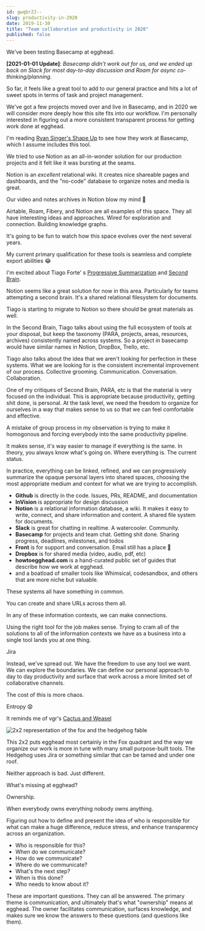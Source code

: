 ```yaml
---
id: gwqbrZJ-- 
slug: productivity-in-2020 
date: 2019-11-30 
title: "Team collaboration and productivity in 2020"
published: false
---
```


We've been testing Basecamp at egghead.

**[2021-01-01 Update]**: _Basecamp didn't work out for us, and we ended up back
on Slack for most day-to-day discussion and Roam for async
co-thinking/planning._

So far, it feels like a great tool to add to our general practice and hits a lot
of sweet spots in terms of task and project management.

We've got a few projects moved over and live in Basecamp, and in 2020 we will
consider more deeply how this site fits into our workflow. I'm personally
interested in figuring out a more consistent transparent process for getting
work done at egghead.

I'm reading [Ryan Singer's Shape Up](https://basecamp.com/shapeup) to see how
they work at Basecamp, which I assume includes this tool.

We tried to use Notion as an all-in-wonder solution for our production projects
and it felt like it was bursting at the seams.

Notion is an *excellent* relational wiki. It creates nice shareable pages and
dashboards, and the "no-code" database to organize notes and media is great.

Our video and notes archives in Notion blow my mind 🤯

Airtable, Roam, Fibery, and Notion are all examples of this space. They all have
interesting ideas and approaches. Wired for exploration and connection. Building
knowledge graphs.

It's going to be fun to watch how this space evolves over the next several
years.

My current primary qualification for these tools is seamless and complete export
abilities 😂

I'm excited about Tiago Forte'
s [Progressive Summarization](https://praxis.fortelabs.co/progressive-summarization-a-practical-technique-for-designing-discoverable-notes-3459b257d3eb/)
and [Second Brain](https://www.buildingasecondbrain.com/).

Notion seems like a great solution for now in this area. Particularly for teams
attempting a second brain. It's a shared relational filesystem for documents.

Tiago is starting to migrate to Notion so there should be great materials as
well.

In the Second Brain, Tiago talks about using the full ecosystem of tools at your
disposal, but keep the taxonomy (PARA, projects, areas, resources, archives)
consistently named across systems. So a project in basecamp would have similar
names in Notion, DropBox, Trello, etc.

Tiago also talks about the idea that we aren't looking for perfection in these
systems. What we are looking for is the consistent incremental improvement of
our process. Collective grooming. Communication. Conversation. Collaboration.

One of my critiques of Second Brain, PARA, etc is that the material is very
focused on the individual. This is appropriate because productivity, getting
shit done, is personal. At the task level, we need the freedom to organize for
ourselves in a way that makes sense to us so that we can feel comfortable and
effective.

A mistake of group process in my observation is trying to make it homogonous and
forcing everybody into the same productivity pipeline.

It makes sense, it's way easier to manage if everything is the same. In theory,
you always know what's going on. Where everything is. The current status.

In practice, everything can be linked, refined, and we can progressively
summarize the opaque personal layers into shared spaces, choosing the most
appropriate medium and context for what we are trying to accomplish.

* **Github** is directly in the code. Issues, PRs, README, and documentation
* **InVision** is appropriate for design discussion
* **Notion** is a relational information database, a wiki. It makes it easy to
  write, connect, and share information and content. A shared file system for
  documents.
* **Slack** is great for chatting in realtime. A watercooler. Community.
* **Basecamp** for projects and team chat. Getting shit done. Sharing progress,
  deadlines, milestones, and todos
* **Front** is for support and conversation. Email still has a place 🖤
* **Dropbox** is for shared media (video, audio, pdf, etc)
* **howtoegghead.com** is a hand-curated public set of guides that describe how
  we work at egghead.
* and a boatload of smaller tools like Whimsical, codesandbox, and others that
  are more niche but valuable.

These systems all have something in common.

You can create and share URLs across them all.

In any of these information contexts, we can make connections.

Using the right tool for the job makes sense. Trying to cram all of the
solutions to all of the information contexts we have as a business into a single
tool lands you at one thing.

Jira

Instead, we've spread out. We have the freedom to use any tool we want. We can
explore the boundaries. We can define our personal approach to day to day
productivity and surface that work across a more limited set of collaborative
channels.

The cost of this is more chaos.

Entropy 😧

It reminds me of
vgr's [Cactus and Weasel](https://www.ribbonfarm.com/2014/02/20/the-cactus-and-the-weasel/)

![2x2 representation of the fox and the hedgehog fable](/images/strongweak.png)

This 2x2 puts egghead most certainly in the Fox quadrant and the way we organize
our work is more in tune with many small purpose-built tools. The Hedgehog uses
Jira or something similar that can be tamed and under one roof.

Neither approach is bad. Just different.

What's missing at egghead?

Ownership.

When everybody owns everything nobody owns anything.

Figuring out how to define and present the idea of who is responsible for what
can make a huge difference, reduce stress, and enhance transparency across an
organization.

* Who is responsible for this?
* When do we communicate?
* How do we communicate?
* Where do we communicate?
* What's the next step?
* When is this done?
* Who needs to know about it?

These are important questions. They can all be answered. The primary theme is
communication, and ultimately that's what "ownership" means at egghead. The
owner facilitates communication, surfaces knowledge, and makes sure we know the
answers to these questions (and questions like them).
